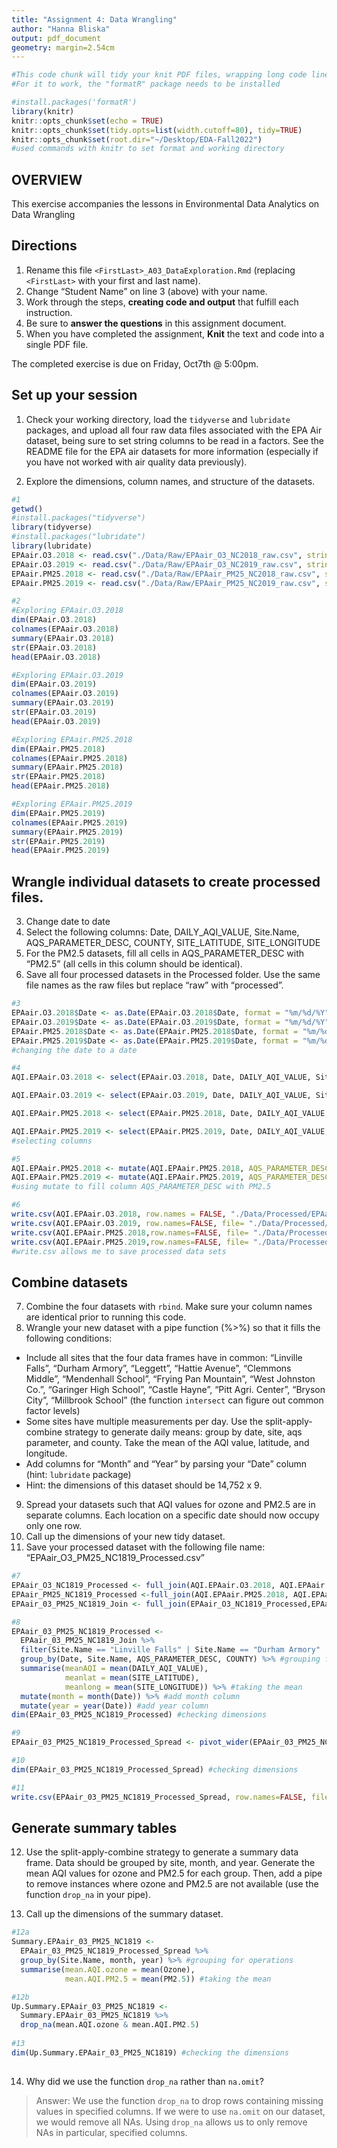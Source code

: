 ```yaml
---
title: "Assignment 4: Data Wrangling"
author: "Hanna Bliska"
output: pdf_document
geometry: margin=2.54cm
---
```


```r
#This code chunk will tidy your knit PDF files, wrapping long code lines
#For it to work, the "formatR" package needs to be installed

#install.packages('formatR')
library(knitr)
knitr::opts_chunk$set(echo = TRUE)
knitr::opts_chunk$set(tidy.opts=list(width.cutoff=80), tidy=TRUE)
knitr::opts_chunk$set(root.dir="~/Desktop/EDA-Fall2022")
#used commands with knitr to set format and working directory
```

## OVERVIEW

This exercise accompanies the lessons in Environmental Data Analytics on Data Wrangling 

## Directions
1.  Rename this file `<FirstLast>_A03_DataExploration.Rmd` (replacing `<FirstLast>` with your first and last name).
2. Change "Student Name" on line 3 (above) with your name.
3. Work through the steps, **creating code and output** that fulfill each instruction.
4. Be sure to **answer the questions** in this assignment document.
5. When you have completed the assignment, **Knit** the text and code into a single PDF file.

The completed exercise is due on Friday, Oct7th @ 5:00pm.

## Set up your session 
1. Check your working directory, load the `tidyverse` and `lubridate` packages, and upload all four raw data files associated with the EPA Air dataset, being sure to set string columns to be read in a factors. See the README file for the EPA air datasets for more information (especially if you have not worked with air quality data previously). 

2. Explore the dimensions, column names, and structure of the datasets. 

```r
#1
getwd()
#install.packages("tidyverse")
library(tidyverse)
#install.packages("lubridate")
library(lubridate)
EPAair.O3.2018 <- read.csv("./Data/Raw/EPAair_O3_NC2018_raw.csv", stringsAsFactors = TRUE)
EPAair.O3.2019 <- read.csv("./Data/Raw/EPAair_O3_NC2019_raw.csv", stringsAsFactors = TRUE)
EPAair.PM25.2018 <- read.csv("./Data/Raw/EPAair_PM25_NC2018_raw.csv", stringsAsFactors = TRUE)
EPAair.PM25.2019 <- read.csv("./Data/Raw/EPAair_PM25_NC2019_raw.csv", stringsAsFactors = TRUE)

#2
#Exploring EPAair.O3.2018
dim(EPAair.O3.2018)
colnames(EPAair.O3.2018)
summary(EPAair.O3.2018)
str(EPAair.O3.2018)
head(EPAair.O3.2018)

#Exploring EPAair.O3.2019
dim(EPAair.O3.2019)
colnames(EPAair.O3.2019)
summary(EPAair.O3.2019)
str(EPAair.O3.2019)
head(EPAair.O3.2019)

#Exploring EPAair.PM25.2018
dim(EPAair.PM25.2018)
colnames(EPAair.PM25.2018)
summary(EPAair.PM25.2018)
str(EPAair.PM25.2018)
head(EPAair.PM25.2018)

#Exploring EPAair.PM25.2019
dim(EPAair.PM25.2019)
colnames(EPAair.PM25.2019)
summary(EPAair.PM25.2019)
str(EPAair.PM25.2019)
head(EPAair.PM25.2019)
```

## Wrangle individual datasets to create processed files.
3. Change date to date
4. Select the following columns: Date, DAILY_AQI_VALUE, Site.Name, AQS_PARAMETER_DESC, COUNTY, SITE_LATITUDE, SITE_LONGITUDE
5. For the PM2.5 datasets, fill all cells in AQS_PARAMETER_DESC with "PM2.5" (all cells in this column should be identical).
6. Save all four processed datasets in the Processed folder. Use the same file names as the raw files but replace "raw" with "processed".

```r
#3
EPAair.O3.2018$Date <- as.Date(EPAair.O3.2018$Date, format = "%m/%d/%Y")
EPAair.O3.2019$Date <- as.Date(EPAair.O3.2019$Date, format = "%m/%d/%Y")
EPAair.PM25.2018$Date <- as.Date(EPAair.PM25.2018$Date, format = "%m/%d/%Y")
EPAair.PM25.2019$Date <- as.Date(EPAair.PM25.2019$Date, format = "%m/%d/%Y")
#changing the date to a date

#4
AQI.EPAair.O3.2018 <- select(EPAair.O3.2018, Date, DAILY_AQI_VALUE, Site.Name, AQS_PARAMETER_DESC, COUNTY, SITE_LATITUDE, SITE_LONGITUDE)

AQI.EPAair.O3.2019 <- select(EPAair.O3.2019, Date, DAILY_AQI_VALUE, Site.Name, AQS_PARAMETER_DESC, COUNTY, SITE_LATITUDE, SITE_LONGITUDE)

AQI.EPAair.PM25.2018 <- select(EPAair.PM25.2018, Date, DAILY_AQI_VALUE, Site.Name, AQS_PARAMETER_DESC, COUNTY, SITE_LATITUDE, SITE_LONGITUDE)

AQI.EPAair.PM25.2019 <- select(EPAair.PM25.2019, Date, DAILY_AQI_VALUE, Site.Name, AQS_PARAMETER_DESC, COUNTY, SITE_LATITUDE, SITE_LONGITUDE)
#selecting columns

#5
AQI.EPAair.PM25.2018 <- mutate(AQI.EPAair.PM25.2018, AQS_PARAMETER_DESC = "PM2.5")
AQI.EPAair.PM25.2019 <- mutate(AQI.EPAair.PM25.2019, AQS_PARAMETER_DESC = "PM2.5")
#using mutate to fill column AQS_PARAMETER_DESC with PM2.5

#6
write.csv(AQI.EPAair.O3.2018, row.names = FALSE, "./Data/Processed/EPAair_O3_NC2018_processed.csv")
write.csv(AQI.EPAair.O3.2019, row.names=FALSE, file= "./Data/Processed/EPAair_O3_NC2019_processed.csv")
write.csv(AQI.EPAair.PM25.2018,row.names=FALSE, file= "./Data/Processed/EPAair_PM25_NC2018_processed.csv")
write.csv(AQI.EPAair.PM25.2019,row.names=FALSE, file= "./Data/Processed/EPAair_PM25_NC2019_processed.csv")
#write.csv allows me to save processed data sets 

```


## Combine datasets
7. Combine the four datasets with `rbind`. Make sure your column names are identical prior to running this code. 
8. Wrangle your new dataset with a pipe function (%>%) so that it fills the following conditions: 

* Include all sites that the four data frames have in common: "Linville Falls", "Durham Armory", "Leggett", "Hattie Avenue", "Clemmons Middle", "Mendenhall School", "Frying Pan Mountain", "West Johnston Co.", "Garinger High School", "Castle Hayne", "Pitt Agri. Center", "Bryson City", "Millbrook School" (the function `intersect` can figure out common factor levels)
* Some sites have multiple measurements per day. Use the split-apply-combine strategy to generate daily means: group by date, site, aqs parameter, and county. Take the mean of the AQI value, latitude, and longitude.
* Add columns for "Month" and "Year" by parsing your "Date" column (hint: `lubridate` package)
* Hint: the dimensions of this dataset should be 14,752 x 9.

9. Spread your datasets such that AQI values for ozone and PM2.5 are in separate columns. Each location on a specific date should now occupy only one row.
10. Call up the dimensions of your new tidy dataset.
11. Save your processed dataset with the following file name: "EPAair_O3_PM25_NC1819_Processed.csv"

```r
#7
EPAair_O3_NC1819_Processed <- full_join(AQI.EPAair.O3.2018, AQI.EPAair.O3.2019) #joining O3 datasets
EPAair_PM25_NC1819_Processed <-full_join(AQI.EPAair.PM25.2018, AQI.EPAair.PM25.2019) #joining PM2.5 datasets
EPAair_03_PM25_NC1819_Join <- full_join(EPAair_O3_NC1819_Processed,EPAair_PM25_NC1819_Processed) #joining O3 and PM2.5 datasets

#8
EPAair_03_PM25_NC1819_Processed <-
  EPAair_03_PM25_NC1819_Join %>%
  filter(Site.Name == "Linville Falls" | Site.Name == "Durham Armory" | Site.Name == "Leggett"| Site.Name == "Hattie Avenue" | Site.Name == "Clemmons Middle" | Site.Name == "Mendenhall School" | Site.Name == "Frying Pan Mountain" | Site.Name == "West Johnston Co." | Site.Name == "Garinger High School" | Site.Name == "Castle Hayne" | Site.Name == "Pitt Agri. Center" | Site.Name == "Bryson City" | Site.Name == "Millbrook School") %>% #filter by site name
  group_by(Date, Site.Name, AQS_PARAMETER_DESC, COUNTY) %>% #grouping for operations
  summarise(meanAQI = mean(DAILY_AQI_VALUE), 
            meanlat = mean(SITE_LATITUDE),
            meanlong = mean(SITE_LONGITUDE)) %>% #taking the mean
  mutate(month = month(Date)) %>% #add month column
  mutate(year = year(Date)) #add year column
dim(EPAair_03_PM25_NC1819_Processed) #checking dimensions

#9
EPAair_03_PM25_NC1819_Processed_Spread <- pivot_wider(EPAair_03_PM25_NC1819_Processed, names_from = AQS_PARAMETER_DESC, values_from = meanAQI) #spreading AQI values into two columns

#10
dim(EPAair_03_PM25_NC1819_Processed_Spread) #checking dimensions

#11
write.csv(EPAair_03_PM25_NC1819_Processed_Spread, row.names=FALSE, file= "./Data/Processed/EPAair_O3_PM25_NC1819_Processed.csv") #saving processed file

```


## Generate summary tables
12. Use the split-apply-combine strategy to generate a summary data frame. Data should be grouped by site, month, and year. Generate the mean AQI values for ozone and PM2.5 for each group. Then, add a pipe to remove instances where ozone and PM2.5 are not available (use the function `drop_na` in your pipe). 

13. Call up the dimensions of the summary dataset.

```r
#12a
Summary.EPAair_03_PM25_NC1819 <- 
  EPAair_03_PM25_NC1819_Processed_Spread %>%
  group_by(Site.Name, month, year) %>% #grouping for operations
  summarise(mean.AQI.ozone = mean(Ozone),
            mean.AQI.PM2.5 = mean(PM2.5)) #taking the mean

#12b
Up.Summary.EPAair_03_PM25_NC1819 <-
  Summary.EPAair_03_PM25_NC1819 %>%
  drop_na(mean.AQI.ozone & mean.AQI.PM2.5)
          
#13
dim(Up.Summary.EPAair_03_PM25_NC1819) #checking the dimensions
  
```

14. Why did we use the function `drop_na` rather than `na.omit`?

> Answer: We use the function `drop_na` to drop rows containing missing values in specified columns. If we were to use `na.omit` on our dataset, we would remove all NAs. Using `drop_na` allows us to only remove NAs in particular, specified columns. 
